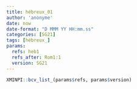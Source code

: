 ```yaml
---
title: hébreux_01
author: 'anonyme'
date: now
date-format: "D MMM YY HH:mm.ss"
categories: [SG21]
tags: [hébreux_]
params:
  refs: heb1
  refs_after: Rom1:1
  version: SG21
---
```


```r
XMINPI::bcv_list_(params$refs, params$version)
```

